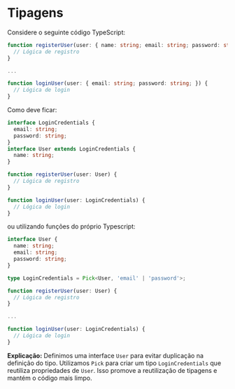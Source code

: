 # Tipagens
Considere o seguinte código TypeScript:

```ts
function registerUser(user: { name: string; email: string; password: string; }) {
  // Lógica de registro
}

...

function loginUser(user: { email: string; password: string; }) {
  // Lógica de login
}
```

Como deve ficar:
```ts
interface LoginCredentials {
  email: string;
  password: string;
}
interface User extends LoginCredentials {
  name: string;
}

function registerUser(user: User) {
  // Lógica de registro
}

function loginUser(user: LoginCredentials) {
  // Lógica de login
}

```
ou utilizando funções do próprio Typescript:
```ts
interface User {
  name: string;
  email: string;
  password: string;
}

type LoginCredentials = Pick<User, 'email' | 'password'>;

function registerUser(user: User) {
  // Lógica de registro
}

...

function loginUser(user: LoginCredentials) {
  // Lógica de login
}

```

**Explicação:** Definimos uma interface `User` para evitar duplicação na definição do tipo. Utilizamos `Pick` para criar um tipo `LoginCredentials` que reutiliza propriedades de `User`. Isso promove a reutilização de tipagens e mantém o código mais limpo.
